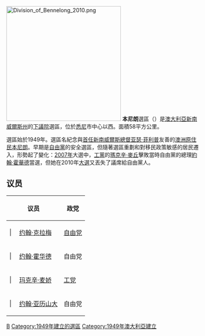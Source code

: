 {{unreferenced|time=2016-11-30T09:51:49+00:00}}
[[File:Division_of_Bennelong_2010.png|300px]]
'''本尼朗'''選區（{{lang-en|Division of Bennelong}}）是[[澳大利亞|澳大利亞]][[新南威爾斯州|新南威爾斯州]]的[[澳大利亞下議院|下議院]]選區，位於[[悉尼|悉尼]]市中心以西。面積58平方公里。

選區始於1949年。選區名紀念與[[新南威爾斯州州督|首任新南威爾斯總督]][[亚瑟·菲利普|亚瑟·菲利普]]友善的[[澳洲原住民|澳洲原住民]][[本尼朗|本尼朗]]。早期是[[澳大利亞自由黨|自由黨]]的安全選區，但隨著選區重劃和對移民政策敏感的居民遷入，形勢起了變化：[[2007年澳大利亞大選|2007年]]大選中，[[澳大利亞工黨|工黨]]的[[瑪克辛·麥丘|瑪克辛·麥丘]]擊敗當時自由黨的總理[[約翰·霍華德|約翰·霍華德]]當選，但她在2010年[[2010年澳大利亞聯邦大選|大選]]又丟失了議席給自由黨人。
== 议员 ==
{| class="wikitable"
|-
!colspan="2"|议员!!政党!!任期
|-
| {{澳大利亚政治/政党颜色/自由党}}| 
| [[约翰·克拉梅_(澳大利亚政治家)|约翰·克拉梅]]
| [[澳大利亚自由党|自由党]]
| 1949－1974
|-
| {{澳大利亚政治/政党颜色/自由党}}| 
| [[约翰·霍华德|约翰·霍华德]]
| 自由党
| 1974－2007
|-
| {{澳大利亚政治/政党颜色/工党}}| 
| [[玛克辛·麦娇|玛克辛·麦娇]]
| [[澳大利亚工党|工党]]
| [[2007年澳洲大選|2007]]–2010
|-
| {{澳大利亚政治/政党颜色/自由党}}| 
| [[约翰·亚历山大|约翰·亚历山大]]
| 自由党
| [[2010年澳大利亚联邦大选|2010]]–至今
|}

[[Category:澳大利亞國會選區|B]]
[[Category:1949年建立的選區|Category:1949年建立的選區]]
[[Category:1949年澳大利亞建立|Category:1949年澳大利亞建立]]